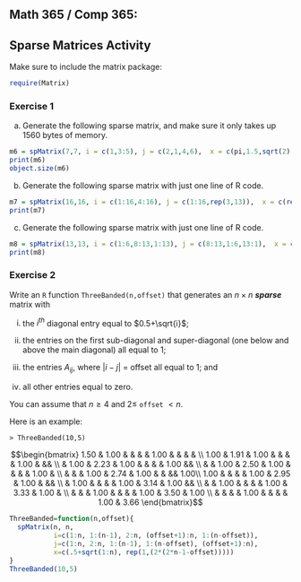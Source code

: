 
## Math 365 / Comp 365: 
## Sparse Matrices Activity


Make sure to include the matrix package:
```r
require(Matrix)
```

### Exercise 1

a) Generate the following sparse matrix, and make sure it only takes up 1560 bytes of memory.
```r
m6 = spMatrix(7,7, i = c(1,3:5), j = c(2,1,4,6),  x = c(pi,1.5,sqrt(2),-3))
print(m6)
object.size(m6)
```

b) Generate the following sparse matrix with just one line of R code.
```r
m7 = spMatrix(16,16, i = c(1:16,4:16), j = c(1:16,rep(3,13)),  x = c(rep(1,16),-13:-1))
print(m7)
```

c) Generate the following sparse matrix with just one line of R code.
```r
m8 = spMatrix(13,13, i = c(1:6,8:13,1:13), j = c(8:13,1:6,13:1),  x = c(11:16,6:1,seq(0,24,by=2)))
print(m8)
```

### Exercise 2

Write an `R` function `ThreeBanded(n,offset)` that generates an $n \times n$ ***sparse*** matrix with 

(i) the $i^{th}$ diagonal entry equal to $0.5+\sqrt{i}$; 

(ii) the entries on the first sub-diagonal and super-diagonal (one below and above the main diagonal) all equal to 1; 

(iii) the entries $A_{ij}$, where $|i -j|$ = offset all equal to 1; and

(iv) all other entries equal to zero. 

You can assume that $n \geq 4$ and $2 \leq$ `offset` $<n$. 

Here is an example:

`> ThreeBanded(10,5)`

$$\begin{bmatrix}
1.50 & 1.00 & & & & 1.00 &  & & & \\
1.00 & 1.91 & 1.00 & & & & 1.00  & && \\
& 1.00 & 2.23 & 1.00  & & & & 1.00  && \\
& & 1.00 & 2.50 & 1.00   & & &   & 1.00 & \\
& & &  1.00 & 2.74 & 1.00    & & && 1.00\\ 
1.00 & & & &  1.00 & 2.95 & 1.00     & &&  \\  
& 1.00  & & & & 1.00 & 3.14 & 1.00 && \\ 
&  & 1.00  & & & & 1.00 & 3.33 & 1.00 & \\   
&  &  & 1.00  & & & & 1.00 & 3.50 & 1.00 \\
&  &  & & 1.00  & & & & 1.00 & 3.66          
\end{bmatrix}$$


```r
ThreeBanded=function(n,offset){
  spMatrix(n, n,
           i=c(1:n, 1:(n-1), 2:n, (offset+1):n, 1:(n-offset)), 
           j=c(1:n, 2:n, 1:(n-1), 1:(n-offset), (offset+1):n),
           x=c(.5+sqrt(1:n), rep(1,(2*(2*n-1-offset)))))
}
ThreeBanded(10,5)
```




